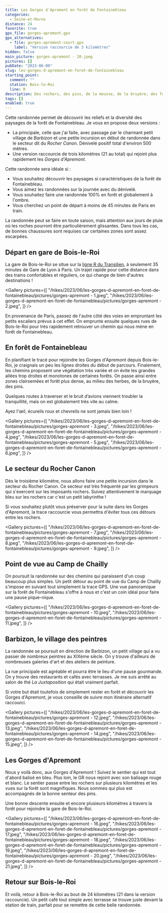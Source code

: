 ```yaml
---
title: Les Gorges d'Apremont en forêt de Fontainebleau
categories:
  - Seine-et-Marne
distance: 24
favorite: true
gpx_file: gorges-apremont.gpx
gpx_alternatives:
  - file: gorges-apremont-court.gpx
    label: "Version raccourcie de 3 kilomètres"
hidden: false
main_picture: gorges-apremont - 20.jpeg
pictures: []
pubDate: "2023-06-09"
slug: les-gorges-d-apremont-en-foret-de-fontainebleau
starting_point:
  comment: ""
  station: Bois-le-Roi
  line: R
description: Des rochers, des pins, de la mousse, de la bruyère, des fougères, des chemins sablonneux et… beaucoup de dénivelé ! Pas de doute, on est en forêt de Fontainebleau. Une randonnée plutôt exigeante qui vous fera découvrir les Gorges d'Apremont.
tags: []
enabled: true
---
```


Cette randonnée permet de découvrir les reliefs et la diversité des paysages de la forêt de Fontainebleau. Je vous en propose deux versions :

- La principale, celle que j'ai faite, avec passage par le charmant petit village de _Barbizon_ et une petite incursion en début de randonnée dans le secteur dit du _Rocher Canon_. Dénivelé positif total d'environ 500 mètres.
- Une version raccourcie de trois kilomètres (21 au total) qui rejoint plus rapidement les _Gorges d'Apremont_.

Cette randonnée sera idéale si :

- Vous souhaitez découvrir les paysages si caractéristiques de la forêt de Fontainebleau.
- Vous aimez les randonnées sur la journée avec du dénivelé.
- Vous souhaitez faire une randonnée 100% en forêt et globalement à l'ombre.
- Vous cherchez un point de départ à moins de 45 minutes de Paris en train.

La randonnée peut se faire en toute saison, mais attention aux jours de pluie où les roches pourront être particulièrement glissantes. Dans tous les cas, de bonnes chaussures sont requises car certaines zones sont assez escarpées.

## Départ en gare de Bois-le-Roi

La gare de Bois-le-Roi se situe sur la [ligne R du Transilien](/randonnees-par-ligne/randonnees-transilien-ligne-r), à seulement 35 minutes de Gare de Lyon à Paris. Un trajet rapide pour cette distance dans des trains confortables et réguliers, ce qui change de bien d'autres destinations !

<Gallery
  pictures={[
    "/hikes/2023/06/les-gorges-d-apremont-en-foret-de-fontainebleau/pictures/gorges-apremont - 1.jpeg",
    "/hikes/2023/06/les-gorges-d-apremont-en-foret-de-fontainebleau/pictures/gorges-apremont - 2.jpeg",
  ]}
/>

En provenance de Paris, passez de l'autre côté des voies en empruntant les petits escaliers prévus à cet effet.
On emprunte ensuite quelques rues de Bois-le-Roi pour très rapidement retrouver un chemin qui nous mène en forêt de Fontainebleau.

## En forêt de Fontainebleau

En planifiant le tracé pour rejoindre les Gorges d'Apremont depuis Bois-le-Roi, je craignais un peu les lignes droites du début de parcours. Finalement, les chemins proposent une végétation très variée et on évite les grandes allées trop droites et monotones de certaines forêts. On passe ainsi entre zones clairsemées et forêt plus dense, au milieu des herbes, de la bruyère, des pins.

Quelques routes à traverser et le bruit d’avions viennent troubler la tranquillité, mais on est globalement très vite au calme.

Ayez l'œil, écureils roux et chevreils ne sont jamais bien loin !

<Gallery
  pictures={[
    "/hikes/2023/06/les-gorges-d-apremont-en-foret-de-fontainebleau/pictures/gorges-apremont - 3.jpeg",
    "/hikes/2023/06/les-gorges-d-apremont-en-foret-de-fontainebleau/pictures/gorges-apremont - 4.jpeg",
    "/hikes/2023/06/les-gorges-d-apremont-en-foret-de-fontainebleau/pictures/gorges-apremont - 5.jpeg",
    "/hikes/2023/06/les-gorges-d-apremont-en-foret-de-fontainebleau/pictures/gorges-apremont - 6.jpeg",
  ]}
/>

## Le secteur du Rocher Canon

Dès le troisième kilomètre, nous allons faire une petite incursion dans le secteur du Rocher Canon. Ce secteur est très fréquenté par les grimpeurs qui s'exercent sur les imposants rochers. Suivez attentivement le marquage bleu sur les rochers car c'est un petit labyrinthe !

Si vous souhaitez plutôt vous préserver pour la suite dans les Gorges d'Apremont, la trace raccourcie vous permettra d'éviter tous ces détours entre les rochers.

<Gallery
  pictures={[
    "/hikes/2023/06/les-gorges-d-apremont-en-foret-de-fontainebleau/pictures/gorges-apremont - 7.jpeg",
    "/hikes/2023/06/les-gorges-d-apremont-en-foret-de-fontainebleau/pictures/gorges-apremont - 8.jpeg",
    "/hikes/2023/06/les-gorges-d-apremont-en-foret-de-fontainebleau/pictures/gorges-apremont - 9.jpeg",
  ]}
/>

## Point de vue au Camp de Chailly

On poursuit la randonnée sur des chemins qui paraissent d'un coup beaucoup plus simples. Un petit détour au point de vue du Camp de Chailly s'impose en suivant tout simplement la trace GPS.
Une vue panoramique sur la forêt de Fontainebleau s'offre à nous et c'est un coin idéal pour faire une pause pique-nique.

<Gallery
  pictures={[
    "/hikes/2023/06/les-gorges-d-apremont-en-foret-de-fontainebleau/pictures/gorges-apremont - 10.jpeg",
    "/hikes/2023/06/les-gorges-d-apremont-en-foret-de-fontainebleau/pictures/gorges-apremont - 11.jpeg",
  ]}
/>

## Barbizon, le village des peintres

La randonnée se poursuit en direction de Barbizon, un petit village qui a vu passer de nombreux peintres au XIXème siècle. On y trouve d'ailleurs de nombreuses galeries d'art et des ateliers de peinture.

La rue principale est agréable et pourra être le lieu d'une pause gourmande. On y trouve des restaurants et cafés avec terrasses. Je me suis arrêté au salon de thé _La Juxtaposition_ qui était vraiment parfait.

Si votre but était toutefois de simplement rester en forêt et découvrir les Gorges d'Apremont, je vous conseille de suivre mon itinéraire alternatif raccourci.

<Gallery
  pictures={[
    "/hikes/2023/06/les-gorges-d-apremont-en-foret-de-fontainebleau/pictures/gorges-apremont - 12.jpeg",
    "/hikes/2023/06/les-gorges-d-apremont-en-foret-de-fontainebleau/pictures/gorges-apremont - 13.jpeg",
    "/hikes/2023/06/les-gorges-d-apremont-en-foret-de-fontainebleau/pictures/gorges-apremont - 14.jpeg",
    "/hikes/2023/06/les-gorges-d-apremont-en-foret-de-fontainebleau/pictures/gorges-apremont - 15.jpeg",
  ]}
/>

## Les Gorges d'Apremont

Nous y voilà donc, aux Gorges d'Apremont ! Suivez le sentier qui est tout d'abord balisé en bleu. Plus loin, le GR nous rejoint avec son balisage rouge et blanc.
Le sentier passe entre les rochers sur plusieurs kilomètres et les vues sur la forêt sont magnifiques. Nous sommes qui plus est accompagnés de la bonne senteur des pins.

Une bonne descente ensuite et encore plusieurs kilomètres à travers la forêt pour rejoindre la gare de Bois-le-Roi.

<Gallery
  pictures={[
    "/hikes/2023/06/les-gorges-d-apremont-en-foret-de-fontainebleau/pictures/gorges-apremont - 16.jpeg",
    "/hikes/2023/06/les-gorges-d-apremont-en-foret-de-fontainebleau/pictures/gorges-apremont - 17.jpeg",
    "/hikes/2023/06/les-gorges-d-apremont-en-foret-de-fontainebleau/pictures/gorges-apremont - 18.jpeg",
    "/hikes/2023/06/les-gorges-d-apremont-en-foret-de-fontainebleau/pictures/gorges-apremont - 19.jpeg",
    "/hikes/2023/06/les-gorges-d-apremont-en-foret-de-fontainebleau/pictures/gorges-apremont - 20.jpeg",
    "/hikes/2023/06/les-gorges-d-apremont-en-foret-de-fontainebleau/pictures/gorges-apremont - 21.jpeg",
  ]}
/>

## Retour sur Bois-le-Roi

Et voilà, retour à Bois-le-Roi au bout de 24 kilomètres (21 dans la version raccourcie). Un petit café tout simple avec terrasse se trouve juste devant la station de train, parfait pour se remettre de cette belle randonnée.

<Picture
  src="/hikes/2023/06/les-gorges-d-apremont-en-foret-de-fontainebleau/pictures/gorges-apremont - 22.jpeg"
  caption="Petite pause rafrâichissante à Bois-le-Roi en attendant le train"
/>
